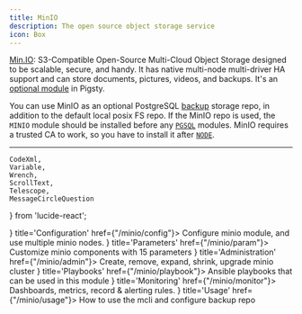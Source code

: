 ```yaml
---
title: MinIO
description: The open source object storage service
icon: Box
---
```



[Min.IO](https://min.io/docs/minio/linux/reference/minio-mc/mc-mb.html): S3-Compatible Open-Source Multi-Cloud Object Storage designed to be scalable, secure, and handy.
It has native multi-node multi-driver HA support and can store documents, pictures, videos, and backups. It's an [optional module](/docs/intro/module) in Pigsty.

You can use MinIO as an optional PostgreSQL [backup](/pgsql/backup) storage repo, in addition to the default local posix FS repo. If the MinIO repo is used,
the `MINIO` module should be installed before any [`PGSQL`](/pgsql/) modules. MinIO requires a trusted CA to work, so you have to install it after [`NODE`](/node/).

--------

    CodeXml,
    Variable,
    Wrench,
    ScrollText,
    Telescope,
    MessageCircleQuestion
} from 'lucide-react';


<Cards>
    <Card icon={<CodeXml className="text-sky-700"/>} title='Configuration' href={"/minio/config"}>
        Configure minio module, and use multiple minio nodes.
    </Card>
    <Card icon={<Variable className="text-amber-500"/>} title='Parameters' href={"/minio/param"}>
        Customize minio components with 15 parameters
    </Card>
    <Card icon={<Wrench className={"text-violet-500"}/>} title='Administration' href={"/minio/admin"}>
        Create, remove, expand, shrink, upgrade minio cluster 
    </Card>
    <Card icon={<ScrollText className="text-blue-400"/>} title='Playbooks' href={"/minio/playbook"}>
        Ansible playbooks that can be used in this module
    </Card>
    <Card icon={<Telescope className="text-orange-600"/>} title='Monitoring' href={"/minio/monitor"}>
        Dashboards, metrics, record & alerting rules.
    </Card>
    <Card icon={<MessageCircleQuestion className="text-emerald-600"/>} title='Usage' href={"/minio/usage"}>
        How to use the mcli and configure backup repo
    </Card>
</Cards>
